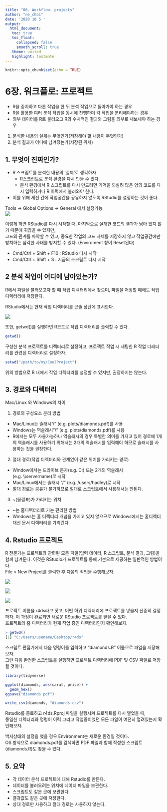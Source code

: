 ```yaml
---
title: "06. Workflow: projects"
author: "ne_choi"
date: '2020 10 5 '
output:
  html_document:
   toc: true
   toc_float:
     collapsed: false
     smooth_scroll: true
   theme: united
   highlight: textmate
---
```


```r
knitr::opts_chunk$set(echo = TRUE)
```

# 6장. 워크플로: 프로젝트

- R을 중지하고 다른 작업을 한 뒤 분석 작업으로 돌아가야 하는 경우  
- R을 활용한 여러 분석 작업을 동시에 진행하며 각 작업을 분리해야하는 경우  
- 외부 데이터를 R로 불러오고 R의 수치적인 결과와 그림을 외부로 내보내야 하는 경우  

1. 분석한 내용의 실체는 무엇인가(저장해야 할 내용이 무엇인가)  
2. 분석 결과가 어디에 남겨졌는가(저장된 위치)


## 1. 무엇이 진짜인가?

- R 스크립트를 분석한 내용의 '실체'로 생각하자  
    - R스크립트로 분석 환경을 다시 만들 수 있다.  
    - 분석 환경에서 R 스크립트를 다시 만드려면 기억을 되살려 많은 양의 코드를 다시 입력하거나 R 이력에서 불러와야 한다.  
- 이를 위해 세션 간에 작업공간을 공유하지 않도록 RStudio를 설정하는 것이 좋다.

Tools -> Global Options -> General 에서 설정가능  
![](./image/rstudio-workspace.png)

이렇게 하면 RStudio를 다시 시작할 때, 마지막으로 실해한 코드의 결과가 남아 있지 않기 때문에 귀찮을 수 있지만,  
코드의 관계를 파악할 수 있고, 중요한 작업의 코드 자체를 저장하지 않고 작업공간에만 방치하는 심각한 사태를 방지할 수 있다.
(Enviroment 창이 Reset된다)

- Cmd/Ctrl + Shift + F10 : RStudio 다시 시작
- Cmd/Ctrl + Shift + S : 지금의 스크립트 다시 시작

## 2 분석 작업이 어디에 남아있는가?
R에서 파일을 불러오고자 할 때 작업 디렉터리에서 찾으며, 파일을 저장할 때에도 작업 디렉터리에 저장한다.  

RStudio에서는 현재 작업 디렉터리를 콘솔 상단에 표시한다.

![](./image/rstudio-wd.png)

또한, getwd()를 실행하면 R코드로 작업 디렉터리를 출력할 수 있다.

```r
getwd()
```

구성한 분석 프로젝트를 디렉터리로 설정하고, 프로젝트 작업 시 세팅한 R 작업 디레터리를 관련된 디렉터리로 설정하자.

```r
setwd("/path/to/my/CoolProject")
```

위의 방법으로 R 내에서 작업 디렉터리를 설정할 수 있지만, 권장하지는 않는다.


## 3. 경로와 디렉터리

Mac/Linux 와 Windows의 차이

1. 경로의 구성요소 분리 방법
- Mac/Linux는 슬래시"/" (e.g. plots/diamonds.pdf)를 사용  
- Windows는 역슬래시"\\" (e.g. plots\\diamonds.pdf)를 사용  
- R에서는 모두 사용가능하나 역슬래시의 경우 특별한 의미를 가지고 있어 경로에 1개의 역슬래시를 사용하기 위해서는 2개의 역슬래시를 입력해야 하므로 슬래시를 사용하는 것을 권장한다.

2. 절대 경로(작업 디렉터리와 관계없이 같은 위치를 가리키는 경로)  
- Window에서는 드라이브 문자(e.g. C:) 또는 2개의 역슬래시(e.g. \\\\servername)로 시작  
- Mac/Linux에서는 슬래시 "/" (e.g. /users/hadley)로 시작  
- 절대 경로는 공유가 불가하므로 절대로 스크립트에서 사용해서는 안된다.

3. ~(물결표)가 가리키는 위치  
- ~는 홈디렉터리로 가는 편리한 방법  
- Windows는 홈 디렉터리 개념을 가지고 있지 않으므로 Windows에서는 홈디렉터 대신 문서 디렉터리를 가리킨다.


## 4. Rstudio 프로젝트
R 전문가는 프로젝트와 관련된 모든 파일(입력 데이터, R 스크립트, 분석 결과, 그림)을 함께 남겨둔다. 이것은 RStudio가 프로젝트를 통해 기본으로 제공하는 일반적인 방법이다.  
File > New Project를 클릭한 후 다음의 작업을 수행해보자.  

![](./image/rstudio-project-1.png)

![](./image/rstudio-project-2.png)

![](./image/rstudio-project-3.png)
  
프로젝트 이름을 r4ds라고 짓고, 어떤 하위 디렉터리에 프로젝트를 넣을지 신중히 결정하자. 
이 과정이 완료되면 새로운 RStudio 프로젝트를 얻을 수 있다.  
프로젝트의 홈 디렉터리가 현재 작업 증인 디렉터리인지 확인해보자.

```r
> getwd()
[1] "C:/Users/usename/Desktop/r4ds"
```

스크립트 편집기에서 다음 명령어를 입력하고 “diamonds.R” 이름으로 파일을 저장해보자.  
그런 다음 완전한 스크립트를 실행하면 프로젝트 디렉터리에 PDF 및 CSV 파일로 저장될 것이다.

```r
library(tidyverse)

ggplot(diamonds, aes(carat, price)) + 
  geom_hex()
ggsave("diamonds.pdf")

write_csv(diamonds, "diamonds.csv")
```

Rstudio를 종료하고 r4ds.Rproj 파일을 실행시켜 프로젝트를 다시 열었을 때,  
동일한 디렉터리와 명령어 이력 그리고 작업중이었던 모든 파일이 여전히 열려있는지 확인해보자.

백지상태의 설정을 했을 경우 Environment는 새로운 환경일 것이다.  
OS 방식으로 diamonds.pdf를 검색하면 PDF 파일과 함께 작성한 스크립트(diamonds.R)도 찾을 수 있다.


## 5. 요약
- 각 데이터 분석 프로젝트에 대해 Rstudio를 만든다.  
- 데이터를 불러오려는 위치에 데이터 파일을 보관한다.  
- 스크립트도 같은 곳에 보관한다.  
- 결과값도 같은 곳에 저장한다.  
- 상대 경로만 사용하고 절대 경로는 사용하지 않는다.  


